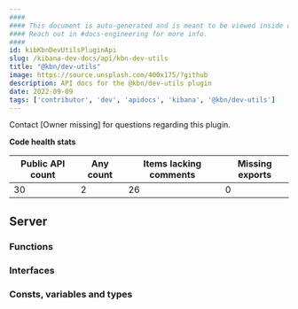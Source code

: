 ```yaml
---
####
#### This document is auto-generated and is meant to be viewed inside our experimental, new docs system.
#### Reach out in #docs-engineering for more info.
####
id: kibKbnDevUtilsPluginApi
slug: /kibana-dev-docs/api/kbn-dev-utils
title: "@kbn/dev-utils"
image: https://source.unsplash.com/400x175/?github
description: API docs for the @kbn/dev-utils plugin
date: 2022-09-09
tags: ['contributor', 'dev', 'apidocs', 'kibana', '@kbn/dev-utils']
---
```




Contact [Owner missing] for questions regarding this plugin.

**Code health stats**

| Public API count  | Any count | Items lacking comments | Missing exports |
|-------------------|-----------|------------------------|-----------------|
| 30 | 2 | 26 | 0 |

## Server

### Functions
<DocDefinitionList data={kbnDevUtilsObj.server.functions}/>

### Interfaces
<DocDefinitionList data={kbnDevUtilsObj.server.interfaces}/>

### Consts, variables and types
<DocDefinitionList data={kbnDevUtilsObj.server.misc}/>

